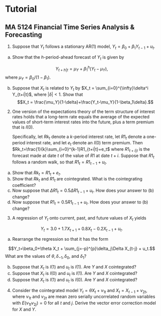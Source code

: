# Tutorial {-}
## MA 5124 Financial Time Series Analysis & Forecasting {-}

\pagenumbering{arabic}

<!-- - Stock, J. H., & Watson, M. W. (2015). Introduction to econometrics. Chapter 16 . Question 16.1 , answer manual and book e copies available-->

1. Suppose that $Y_t$ follows a stationary AR(1) model, $Y_t = \beta_0 + \beta_1Y_{t - 1} + u_t$. 

  a. Show that the $h$-period-ahead forecast of $Y_t$ is given by

$$Y_{t+h|t} = \mu_Y + \beta_1^h (Y_t - \mu_Y),$$ where $\mu_Y = \beta_0/(1-\beta_1).$

  b. Suppose that $X_t$ is related to $Y_t$ by $X_t = \sum_{i=0}^{\infty}\delta^i Y_{t+i|t}$, where $|\delta|< 1$. Show that 
  $$X_t = \frac{\mu_Y}{1-\delta}+\frac{Y_t-\mu_Y}{1-\beta_1\delta}.$$


<!-- - Stock, J. H., & Watson, M. W. (2015). Introduction to e2 , answer manual and book e copies available-->
2. One version of the expectations theory of the term structure of interest rates holds that a long-term rate equals the average of the expected values of short-term interest rates into the future, plus a term premium that is $I(0)$. 

   Specifically, let $Rk_t$ denote a $k$-period interest rate, let $R1_t$ denote a one-period interest rate, and let $e_t$ denote an $I(0)$ term premium. Then  $Rk_t=\frac{1}{k}\sum_{i=0}^{k-1}R1_{t+i|t}+e_t$ where $R1_{t+i|t}$ is the forecast made at date $t$ of the value of $R1$ at date $t + i$. Suppose that $R1_t$ follows a random walk, so that $R1_t = R1_{t-1} + u_t$.

  a. Show that $Rk_t = R1_t + e_t$.
  b. Show that $Rk_t$ and $R1_t$ are cointegrated. What is the cointegrating coefficient?
  c. Now suppose that $\Delta R1_t = 0.5\Delta R1_{t - 1} + u_t$. How does your answer to (b) change?
  d. Now suppose that $R1_t = 0.5R1_{t - 1} + u_t$. How does your answer to (b) change?
  
  
<!-- - Stock, J. H., & Watson, M. W. (2015). Introduction to econometrics. Chapter 16 . Question 16.6 , answer manual and book e copies available-->
3. A regression of $Y_t$ onto current, past, and future values of $X_t$ yields

$$Y_t = 3.0 + 1.7X_{t+1} + 0.8X_t - 0.2X_{t-1} + u_t.$$

   a. Rearrange the regression so that it has the form 
   
   $$Y_t=\beta_0+\theta X_t + \sum_{j=-p}^{p}\delta_j\Delta X_{t-j} + u_t.$$ What are the values of $\theta, \delta_{- 1}, \delta_{0}$, and $\delta_{1}$?
 
   b. Suppose that $X_t$ is $I(1)$ and $u_t$ is $I(1)$. Are $Y$ and $X$ cointegrated?
   c. Suppose that $X_t$ is $I(0)$ and $u_t$ is $I(1)$. Are $Y$ and $X$ cointegrated?
   d. Suppose that $X_t$ is $I(1)$ and $u_t$ is $I(0)$. Are $Y$ and $X$ cointegrated?
   
   
<!-- - Stock, J. H., & Watson, M. W. (2015). Introduction to econometrics. Chapter 16 . Question 16.10 , answer manual and book e copies available-->

4. Consider the cointegrated model $Y_t = \theta X_t + \nu_{1t}$ and $X_t = X_{t - 1} + \nu_{2t}$, where $\nu_{1t}$ and $\nu_{2t}$ are mean zero serially uncorrelated random variables with $E(\nu_{1t}\nu_{2j})=0$ for all $t$ and $j$. Derive the vector error correction model for $X$ and $Y$.